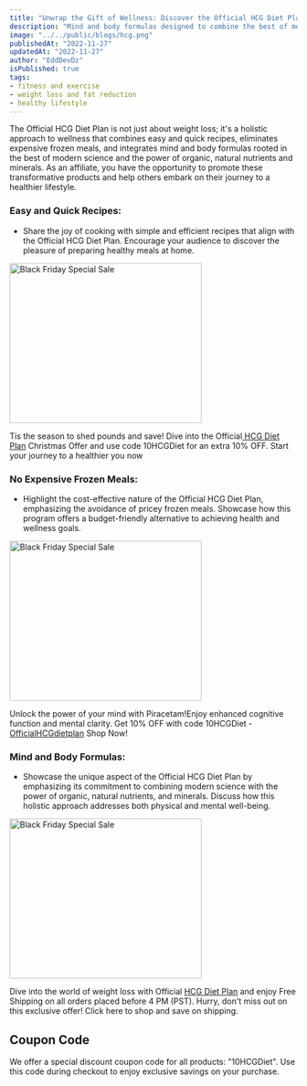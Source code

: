 ```yaml
---
title: "Unwrap the Gift of Wellness: Discover the Official HCG Diet Plan Affiliate Program"
description: "Mind and body formulas designed to combine the best of modern science with the power of organic, natural, nutrients and minerals."
image: "../../public/blogs/hcg.png"
publishedAt: "2022-11-27"
updatedAt: "2022-11-27"
author: "EddDevDz"
isPublished: true
tags:
- fitness and exercise
- weight loss and fat reduction
- healthy lifestyle
---
```



The Official HCG Diet Plan is not just about weight loss; it's a holistic approach to wellness that combines easy and quick recipes, eliminates expensive frozen meals, and integrates mind and body formulas rooted in the best of modern science and the power of organic, natural nutrients and minerals. As an affiliate, you have the opportunity to promote these transformative products and help others embark on their journey to a healthier lifestyle.


### Easy and Quick Recipes:
   - Share the joy of cooking with simple and efficient recipes that align with the Official HCG Diet Plan. Encourage your audience to discover the pleasure of preparing healthy meals at home.

[<Image 
src="https://static.shareasale.com/image/35635/Untitleddesign-High-Quality1_00.jpg" 
border="0" 
  width="336"
  height="280"
alt="Black Friday Special Sale" />](https://shareasale.com/r.cfm?b=1822045&amp;u=4040299&amp;m=35635&amp;urllink=&amp;afftrack=)

Tis the season to shed pounds and save! Dive into the Official[ HCG Diet Plan](https://shareasale.com/r.cfm?b=2478801&u=4040299&m=35635&urllink=&afftrack=) Christmas Offer and use code 10HCGDiet for an extra 10% OFF. Start your journey to a healthier you now

### No Expensive Frozen Meals:
   - Highlight the cost-effective nature of the Official HCG Diet Plan, emphasizing the avoidance of pricey frozen meals. Showcase how this program offers a budget-friendly alternative to achieving health and wellness goals.

[<Image 
src="https://static.shareasale.com/image/35635/Untitleddesign-High-Quality2_01.jpg" 
border="0" 
  width="336"
  height="280"
alt="Black Friday Special Sale" />](https://shareasale.com/r.cfm?b=2450380&amp;u=4040299&amp;m=35635&amp;urllink=&amp;afftrack=)

Unlock the power of your mind with Piracetam!Enjoy enhanced cognitive function and mental clarity. Get 10% OFF with code 10HCGDiet - [OfficialHCGdietplan](https://shareasale.com/r.cfm?b=2469159&u=4040299&m=35635&urllink=&afftrack=) Shop Now!

### Mind and Body Formulas:
   - Showcase the unique aspect of the Official HCG Diet Plan by emphasizing its commitment to combining modern science with the power of organic, natural nutrients, and minerals. Discuss how this holistic approach addresses both physical and mental well-being.

[<Image 
src="https://static.shareasale.com/image/35635/November-2023-OfficialHCGdietplna1.png" 
border="0" 
  width="336"
  height="280"
alt="Black Friday Special Sale" />](https://shareasale.com/r.cfm?b=2450380&amp;u=4040299&amp;m=35635&amp;urllink=&amp;afftrack=)

Dive into the world of weight loss with Official [HCG Diet Plan](https://shareasale.com/r.cfm?b=2477687&u=4040299&m=35635&urllink=&afftrack=) and enjoy Free Shipping on all orders placed before 4 PM (PST). Hurry, don't miss out on this exclusive offer! Click here to shop and save on shipping.

## Coupon Code

We offer a special discount coupon code for all products: "10HCGDiet". Use this code during checkout to enjoy exclusive savings on your purchase.
